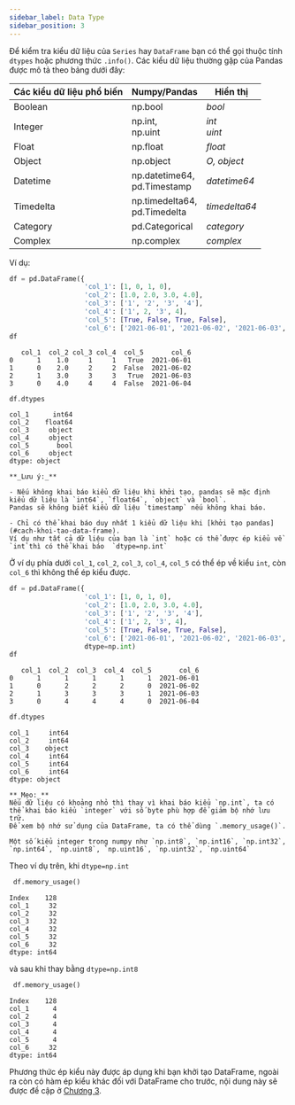 ```yaml
---
sidebar_label: Data Type
sidebar_position: 3
---
```



Để kiểm tra kiểu dữ liệu của `Series` hay `DataFrame` bạn có thể gọi thuộc tính `dtypes` hoặc phương thức `.info()`. 
Các kiểu dữ liệu thường gặp của Pandas được mô tả theo bảng dưới đây:

Các kiểu dữ liệu phổ biến   |    Numpy/Pandas      |Hiển thị        
--------------------|    ---------------- | --------------
Boolean       |          np.bool     |      *bool*
Integer        |         np.int, <br/>         np.uint         |      *int* <br/>                     *uint*
Float             |      np.float     |     *float*
Object             |     np.object     |    *O, object*
Datetime           |     np.datetime64, <br/> pd.Timestamp   |*datetime64*
Timedelta      |         np.timedelta64, <br/> pd.Timedelta  |*timedelta64*
Category        |        pd.Categorical |   *category*                  
Complex          |       np.complex   |     *complex*




Ví dụ:

```python
df = pd.DataFrame({
                   'col_1': [1, 0, 1, 0], 
                   'col_2': [1.0, 2.0, 3.0, 4.0], 
                   'col_3': ['1', '2', '3', '4'],
                   'col_4': ['1', 2, '3', 4],
                   'col_5': [True, False, True, False],
                   'col_6': ['2021-06-01', '2021-06-02', '2021-06-03', '2021-06-04']})
df
```

```{.python_output}
   col_1  col_2 col_3 col_4  col_5       col_6
0      1    1.0     1     1   True  2021-06-01
1      0    2.0     2     2  False  2021-06-02
2      1    3.0     3     3   True  2021-06-03
3      0    4.0     4     4  False  2021-06-04
```

```python
df.dtypes
```

```{.python_output}
col_1      int64
col_2    float64
col_3     object
col_4     object
col_5       bool
col_6     object
dtype: object
```
```{block2, type='rmdnote'}
**_Lưu ý:_** 

- Nếu không khai báo kiểu dữ liệu khi khởi tạo, pandas sẽ mặc định kiểu dữ liệu là `int64`, `float64`, `object` và `bool`.
Pandas sẽ không biết kiểu dữ liệu `timestamp` nếu không khai báo.

- Chỉ có thể khai báo duy nhất 1 kiểu dữ liệu khi [khởi tạo pandas](#cach-khoi-tao-data-frame). 
Ví dụ như tất cả dữ liệu của bạn là `int` hoặc có thể được ép kiểu về  `int`thì có thể khai báo  `dtype=np.int`
``` 

Ở ví dụ phía dưới `col_1`, `col_2`, `col_3`, `col_4`, `col_5` có thể ép về kiểu `int`, còn `col_6` thì không thể ép kiểu được.

```python
df = pd.DataFrame({
                   'col_1': [1, 0, 1, 0], 
                   'col_2': [1.0, 2.0, 3.0, 4.0], 
                   'col_3': ['1', '2', '3', '4'],
                   'col_4': ['1', 2, '3', 4],
                   'col_5': [True, False, True, False],
                   'col_6': ['2021-06-01', '2021-06-02', '2021-06-03', '2021-06-04']},
                   dtype=np.int)
df
```

```{.python_output}
   col_1  col_2  col_3  col_4  col_5       col_6
0      1      1      1      1      1  2021-06-01
1      0      2      2      2      0  2021-06-02
2      1      3      3      3      1  2021-06-03
3      0      4      4      4      0  2021-06-04
```

```python
df.dtypes
```

```{.python_output}
col_1     int64
col_2     int64
col_3    object
col_4     int64
col_5     int64
col_6     int64
dtype: object
```

```{block2, type='rmdtip'}
**_Mẹo:_**
Nếu dữ liệu có khoảng nhỏ thì thay vì khai báo kiểu `np.int`, ta có thể khai báo kiểu `integer` với số byte phù hợp để giảm bộ nhớ lưu trữ. 
Để xem bộ nhớ sử dụng của DataFrame, ta có thể dùng `.memory_usage()`.

Một số kiểu integer trong numpy như `np.int8`, `np.int16`, `np.int32`, `np.int64`, `np.uint8`, `np.uint16`, `np.uint32`, `np.uint64`
``` 
Theo ví dụ trên, khi `dtype=np.int`

```python
 df.memory_usage()
```

```{.python_output} 
Index    128
col_1     32
col_2     32
col_3     32
col_4     32
col_5     32
col_6     32
dtype: int64
```

và sau khi thay bằng `dtype=np.int8`

```python
 df.memory_usage()
```

```{.python_output} 
Index    128
col_1      4
col_2      4
col_3      4
col_4      4
col_5      4
col_6     32
dtype: int64
```
Phương thức ép kiểu này được áp dụng khi bạn khởi tạo DataFrame, ngoài ra còn có hàm ép kiểu khác đối với DataFrame cho trước, nội dung này sẽ được đề cập ở [Chương 3](#Chuong-3).
